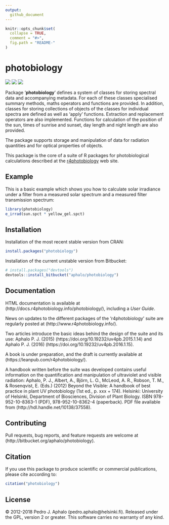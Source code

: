 ```yaml
---
output:
  github_document
---
```


```r
knitr::opts_chunk$set(
  collapse = TRUE,
  comment = "#>",
  fig.path = "README-"
)
```


# photobiology

[![](http://www.r-pkg.org/badges/version/photobiology)](https://cran.r-project.org/package=photobiology) 
[![](http://cranlogs.r-pkg.org/badges/photobiology)](https://cran.r-project.org/package=photobiology) 
[![](http://cranlogs.r-pkg.org/badges/grand-total/photobiology)](https://cran.r-project.org/package=photobiology)

Package '**photobiology**' defines a system of classes for storing spectral data and accompanying metadata. For each of these classes specialised summary methods, maths operators and functions are provided. In addition, classes for storing collections of objects of the classes for individual spectra are defined as well as 'apply' functions. Extraction and replacement operators are also implemented. Functions for calculation of the position of the sun, times of sunrise and sunset, day length and night length are also provided.

The package supports storage and manipulation of data for radiation quantities and for optical properties of objects.

This package is the core of a suite of R packages for photobiological calculations described at the [r4photobiology](http://www.r4photobiology.info) web site.

## Example

This is a basic example which shows you how to calculate solar irradiance under a filter from a measured solar spectrum and a measured filter transmission spectrum:

```r
library(photobiology)
e_irrad(sun.spct * yellow_gel.spct)
```

## Installation

Installation of the most recent stable version from CRAN:

```r
install.packages("photobiology")
```

Installation of the current unstable version from Bitbucket:

```r
# install.packages("devtools")
devtools::install_bitbucket("aphalo/photobiology")
```

## Documentation 

HTML documentation is available at (http://docs.r4photobiology.info/photobiology/), including a _User Guide_.

News on updates to the different packages of the 'r4photobiology' suite are regularly posted at (http://www.r4photobiology.info/).

Two articles introduce the basic ideas behind the design of the suite and its use:
Aphalo P. J. (2015) (https://doi.org/10.19232/uv4pb.2015.1.14) and Aphalo P. J. (2016)  (https://doi.org/10.19232/uv4pb.2016.1.15).

A book is under preparation, and the draft is currently available at (https://leanpub.com/r4photobiology/).

A handbook written before the suite was developed contains useful information on the quantification and manipulation of ultraviolet and visible radiation:
Aphalo, P. J., Albert, A., Björn, L. O., McLeod, A. R., Robson, T. M., & Rosenqvist, E. (Eds.) (2012) Beyond the Visible: A handbook of best practice in plant UV photobiology (1st ed., p. xxx + 174). Helsinki: University of Helsinki, Department of Biosciences, Division of Plant Biology. ISBN 978-952-10-8363-1 (PDF), 978-952-10-8362-4 (paperback). PDF file available from (http://hdl.handle.net/10138/37558).

## Contributing

Pull requests, bug reports, and feature requests are welcome at (http://bitbucket.org/aphalo/photobiology).

## Citation

If you use this package to produce scientific or commercial publications, please cite according to:

```r
citation("photobiology")
```


## License

© 2012-2018 Pedro J. Aphalo (pedro.aphalo@helsinki.fi). Released under the GPL, version 2 or greater. This software carries no warranty of any kind.

